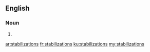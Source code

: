 ==English==

===Noun===
{{head|en|plural}}

# {{plural of|stabilization|lang=en}}

[[ar:stabilizations]]
[[fr:stabilizations]]
[[ku:stabilizations]]
[[my:stabilizations]]